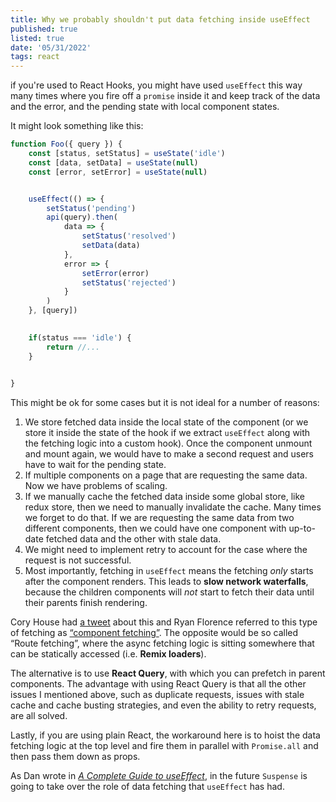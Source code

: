 ```yaml
---
title: Why we probably shouldn't put data fetching inside useEffect
published: true
listed: true
date: '05/31/2022'
tags: react
---
```


if you're used to React Hooks, you might have used `useEffect` this way many times where you fire off a `promise` inside it and keep track of the data and the error, and the pending state with local component states.

It might look something like this:

```js
function Foo({ query }) {
	const [status, setStatus] = useState('idle')
	const [data, setData] = useState(null)
	const [error, setError] = useState(null)


	useEffect(() => {
	    setStatus('pending')
	    api(query).then(
	        data => {
	            setStatus('resolved')
	            setData(data)
	        },
	        error => {
	            setError(error)
	            setStatus('rejected')
	        }
	    )
	}, [query])
	

	if(status === 'idle') {
	    return //...
	}

	
}
```

This might be ok for some cases but it is not ideal for a number of reasons:

1. We store fetched data inside the local state of the component (or we store it inside the state of the hook if we extract `useEffect` along with the fetching logic into a custom hook). Once the component unmount and mount again, we would have to make a second request and users have to wait for the pending state. 
2. If multiple components on a page that are requesting the same data. Now we have problems of scaling.
3. If we manually cache the fetched data inside some global store, like redux store, then we need to manually invalidate the cache. Many times we forget to do that. If we are requesting the same data from two different components, then we could have one component with up-to-date fetched data and the other with stale data. 
4. We might need to implement retry to account for the case where the request is not successful.
5. Most importantly, fetching in `useEffect` means the fetching *only* starts after the component renders. This leads to **slow network waterfalls**, because the children components will *not* start to fetch their data until their parents finish rendering. 

Cory House had [a tweet](https://twitter.com/housecor/status/1531675927997997057) about this and Ryan Florence referred to this type of fetching as [“component fetching”](https://twitter.com/ryanflorence/status/1531676843379593216). The opposite would be so called “Route fetching”, where the async fetching logic is sitting somewhere that can be statically accessed (i.e. **Remix loaders**).

The alternative is to use **React Query**, with which you can prefetch in parent components. The advantage with using React Query is that all the other issues I mentioned above, such as duplicate requests, issues with stale cache and cache busting strategies, and even the ability to retry requests, are all solved.

Lastly, if you are using plain React, the workaround here is to hoist the data fetching logic at the top level and fire them in parallel with `Promise.all` and then pass them down as props. 

As Dan wrote in *[A Complete Guide to useEffect](https://overreacted.io/a-complete-guide-to-useeffect/)*, in the future `Suspense` is going to take over the role of data fetching that `useEffect` has had.